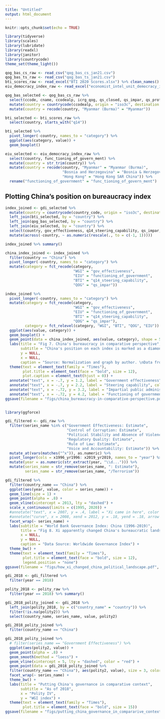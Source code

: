 ```yaml
---
title: "Untitled"
output: html_document
---
```


```r
knitr::opts_chunk$set(echo = TRUE)
```

```r
library(tidyverse)
library(scales)
library(lubridate)
library(readxl)
library(janitor)
library(countrycode)
theme_set(theme_light())

qog_bas_cs_raw <- read_csv("qog_bas_cs_jan21.csv")
qog_bas_ts_raw <- read_csv("qog_bas_ts_jan21.csv")
bti_scores_raw <- read_excel("BTI 2020 Scores.xlsx") %>% clean_names() %>% rename("country" = "regions_1_east_central_and_southeast_europe_2_latin_america_and_the_caribbean_3_west_and_central_africa_4_middle_east_and_north_africa_5_southern_and_eastern_africa_6_post_soviet_eurasia_7_asia_and_oceania")
eiu_democracy_index_raw <- read_excel("economist_intel_unit_democracy_index.xlsx") %>% clean_names()
```


```r
qog_bas_selected <- qog_bas_cs_raw %>% 
  select(ccode, cname, ccodealp, icrg_qog, qs_closed, qs_impar, qs_proff) %>% 
  mutate(country = countrycode(ccodealp, origin = "iso3c", destination = "country.name")) %>% 
  mutate(country = recode(country, "Myanmar (Burma)" = "Myanmar"))

```

```r
bti_selected <- bti_scores_raw %>% 
  select(country, starts_with("q14")) 

bti_selected %>% 
  pivot_longer(-country, names_to = "category") %>% 
  ggplot(aes(category, value)) +
  geom_boxplot()
```

```r
eiu_selected <- eiu_democracy_index_raw %>% 
  select(country, func_tioning_of_govern_ment) %>% 
  mutate(country = str_trim(country)) %>% 
  mutate(country = recode(country, "Myanmar" = "Myanmar (Burma)", 
                          "Bosnia and Herzegovina" = "Bosnia & Herzegovina", 
                          "Hong Kong" = "Hong Kong SAR China")) %>% 
  rename("functioning_of_government" = "func_tioning_of_govern_ment")
```

## Plotting China's position on bureaucracy index

```r
index_joined <- gdi_selected %>% 
  mutate(country = countrycode(country_code, origin = "iso3c", destination = "country.name")) %>%
  left_join(bti_selected, by = "country") %>% 
  left_join(qog_bas_selected, by = "country") %>% 
  left_join(eiu_selected, by = "country") %>% 
  select(country, gov_effectiveness, q14_steering_capability, qs_impar, functioning_of_government) %>% 
  mutate(across(-country, ~ as.numeric(rescale(., to = c(-1, 1)))))

index_joined %>% summary()
```

```r
china_index_joined <- index_joined %>% 
  filter(country == "China") %>% 
  pivot_longer(-country, names_to = "category") %>% 
  mutate(category = fct_recode(category, 
                               "WGI" = "gov_effectiveness",
                               "EIU" = "functioning_of_government",
                               "BTI" = "q14_steering_capability", 
                               "QOG" = "qs_impar")) 

index_joined %>% 
  pivot_longer(-country, names_to = "category") %>% 
  mutate(category = fct_recode(category, 
                               "WGI" = "gov_effectiveness", 
                               "EIU" = "functioning_of_government",
                               "BTI" = "q14_steering_capability", 
                               "QOG" = "qs_impar"), 
         category = fct_relevel(category, "WGI", "BTI", "QOG", "EIU")) %>% 
  ggplot(aes(value, category)) +
  geom_boxplot() +
  geom_point(data = china_index_joined, aes(value, category), shape = 5, size = 3, color = "red") +
  labs(title = "Fig 7. China's bureaucracy in comparative perspective", 
       subtitle = "China's position on each index is marked as a diamond. The box and whisker plots show the normalized range of scores \nfor other measured countries.", 
       y = NULL, 
       x = NULL, 
       caption = "Source: Normalization and graph by author. \nData from EIU: Economist Intelligence Unit, QOG: Quality of Government Survey, BTI: Bertelsmann Transformation Index,\nWGI: World Bank Government Indicators") +
  theme(text = element_text(family = "Times"), 
        plot.title = element_text(face = "bold", size = 12), 
        plot.caption = element_text(hjust = 0)) +
  annotate("text", x = -.7, y = 1.2, label = "Government effectiveness", color = "black", family = "Times") +
  annotate("text", x = -.7, y = 2.2, label = "Steering capability", color = "black", family = "Times") +
  annotate("text", x = -.72, y = 3.2, label = "Impartial public administration", color = "black", family = "Times") +
  annotate("text", x = -.72, y = 4.2, label = "Functioning of government", color = "black", family = "Times")
ggsave(filename = "figs/china_bureaucracy-in-comparative-perspective.pdf", width = 8, height = 4)
  
```



```r
library(ggforce)

gdi_filtered <- gdi_raw %>% 
  filter(series_name %in% c("Government Effectiveness: Estimate", 
                            "Control of Corruption: Estimate", 
                            "Political Stability and Absence of Violence/Terrorism: Estimate", 
                            "Regulatory Quality: Estimate", 
                            "Rule of Law: Estimate", 
                            "Voice and Accountability: Estimate")) %>% 
  mutate_at(vars(matches("^x")), as.numeric) %>% 
  pivot_longer(cols = x1996_yr1996: x2019_yr2019, names_to = "year") %>% 
  mutate(year = as.numeric(str_extract(year, "\\d..."))) %>% 
  mutate(series_name = str_remove(series_name, ": Estimate"), 
         series_name = str_remove(series_name, "/Terrorism"))

gdi_filtered %>% 
  filter(country_name == "China") %>% 
  ggplot(aes(year, value, color = series_name)) +
  geom_line(size = 1) +
  geom_point(alpha = .8) +
  geom_vline(xintercept = 2013, lty = "dashed") +
  scale_x_continuous(limits = c(1995, 2020)) +
  #annotate("text", x = 2007, y = .4, label = "Xi came in here", color = "black", size = 3) +
  #annotate("curve", x = 2008, xend = 2012, y = .18, yend = .18, arrow = arrow(ends = "last", angle = 20, length = unit(.1, "inches"), type = "closed")) +
  facet_wrap(~ series_name) +
  labs(subtitle = "World Bank Governance Index: China (1996-2019)", 
       title = "Fig 8. Xi apparently changed China's bureaucratic landscape",
       x = NULL, 
       y = NULL, 
       caption = "Data Source: Worldwide Governance Index") +
  theme_bw() +
  theme(text = element_text(family = "Times"),
        plot.title = element_text(face = "bold", size = 12),
        legend.position = "none") 
ggsave(filename = "figs/how_xi_changed_china_political_landscape.pdf", width = 8, height = 4)

```



```r
gdi_2018 <- gdi_filtered %>% 
  filter(year == 2018)

polity_2018 <- polity_raw %>% 
  filter(year == 2018) %>% summary()

gdi_2018_polity_joined <- gdi_2018 %>% 
  left_join(polity_2018, by = c("country_name" = "country")) %>% 
  filter(!is.na(polity2)) %>% 
  select(country_name, series_name, value, polity2) 

gdi_2018_polity_joined %>% 
  filter(country_name == "China")

gdi_2018_polity_joined %>% 
  # filter(series_name == "Government Effectiveness") %>% 
  ggplot(aes(polity2, value)) +
  geom_point(alpha = .8) +
  geom_smooth(method = "loess") +
  geom_vline(xintercept = 5, lty = "dashed", color = "red") +
  geom_point(data = gdi_2018_polity_joined %>% 
  filter(country_name == "China"), aes(polity2, value), size = 3, color = "red") +
  facet_wrap(~ series_name) +
  theme_bw() +
  labs(title = "Putting China's governance in comparative context", 
       subtitle = "As of 2018", 
       x = "Polity IV",
       y = "WGI index") +
  theme(text = element_text(family = "Times"), 
        plot.title = element_text(face = "bold", size = 15)) 
ggsave(filename = "figs/putting_china_governance_in_compararive_context.pdf", width = 8, height = 5)
```




